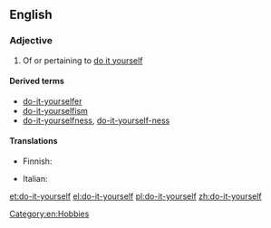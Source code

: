 ==English==

===Adjective===
{{en-adj|-|head=[[do]]-[[it]]-[[yourself]]}}

# Of or pertaining to [[do it yourself]]

====Derived terms====
* [[do-it-yourselfer]]
* [[do-it-yourselfism]]
* [[do-it-yourselfness]], [[do-it-yourself-ness]]

====Translations====
{{trans-top|of or pertaining to do it yourself}}
* Finnish: {{t-|fi|tee-se-itse}}
{{trans-mid}}
* Italian: {{t-|it|fai da te}}
{{trans-bottom}}

[[Category:en:Hobbies]]

[[et:do-it-yourself]]
[[el:do-it-yourself]]
[[pl:do-it-yourself]]
[[zh:do-it-yourself]]